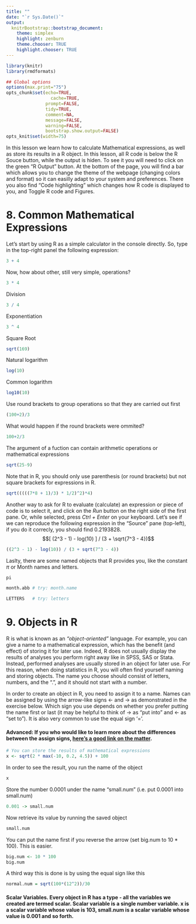 ```yaml
---
title: ""
date: "`r Sys.Date()`"
output:
  knitrBootstrap::bootstrap_document:
    theme: simplex
    highlight: zenburn
    theme.chooser: TRUE
    highlight.chooser: TRUE
---
```



```r
library(knitr)
library(rmdformats)

## Global options
options(max.print="75")
opts_chunk$set(echo=TRUE,
	             cache=TRUE,
               prompt=FALSE,
               tidy=TRUE,
               comment=NA,
               message=FALSE,
               warning=FALSE,
               bootstrap.show.output=FALSE)
opts_knit$set(width=75)
```

In this lesson we learn how to calculate Mathematical expressions, as well as store its results in a R object. In this lesson, all R code is below the R Souce button, while the output is hiden. To see it you will need to click on the green "R Output" button. At the bottom of the page, you will find a bar which allows you to change the theme of the webpage (changing colors and format) so it can easilly adapt to your system and preferences. There you also find "Code highlighting" which changes how R code is displayed to you, and Toggle R code and Figures.

# 8. Common Mathematical Expressions

Let's start by using R as a simple calculator in the console directly. So, type in the top-right panel the following expression:

```r
3 + 4
```

Now, how about other, still very simple, operations?

```r
3 * 4
```

Division

```r
3 / 4
```

Exponentiation

```r
3 ^ 4
```

Square Root

```r
sqrt(169)
```

Natural logarithm

```r
log(10)
```

Common logarithm

```r
log10(10)
```

Use round brackets to group operations so that they are carried out first

```r
(100+2)/3  
```

What would happen if the round brackets were ommited?

```r
100+2/3  
```

The argument of a fuction can contain arithmetic operations or mathematical expressions

```r
sqrt(25-9)
```

Note that in R, you should only use parenthesis (or round brackets) but not square brackets for expressions in R.

```r
sqrt(((((7*8 + 1)/3) * 1/2)^2)*4)
```

Another way to ask for R to evaluate (calculate) an expression or piece of code is to select it, and click on the _Run_ button on the right side of the first pane. Or, while selected, press _Ctrl + Enter_ on your keyboard. Let's see if we can reproduce the following expression in the "Source" pane (top-left), if you do it correcly, you should find 0.2193828. $$[ (2^3 - 1) - log(10) ] / (3 + \sqrt{7^3 - 4})$$

```r
((2^3 - 1) - log(10)) / (3 + sqrt(7^3 - 4)) 
```

Laslty, there are some named objects that R provides you, like the constant $\pi$ or Month names and letters.

```r
pi
```

```r
month.abb # try: month.name
```

```r
LETTERS   # try: letters
```

# 9. Objects in R

R is what is known as an _"object-oriented"_ language. For example, you can give a name to a mathematical expression, which has the benefit (and effect) of storing it for later use. Indeed, R does not usually display the results of analyses you perform right away like in SPSS, SAS or Stata. Instead, performed analyses are usually stored in an object for later use. For this reason, when doing statistics in R, you will often find yourself naming and storing objects. The name you choose should consist of letters, numbers, and the ".", and it should not start with a number.

In order to create an object in R, you need to assign it to a name. Names can be assigned by using the arrow-like signs <- and -> as demonstrated in the exercise below. Which sign you use depends on whether you prefer putting the name first or last (it may be helpful to think of -> as "put into" and <- as "set to"). It is also very common to use the equal sign '='.


#### Advanced: If you who would like to learn more about the differences between the assign signs, [here's a good link on the matter](http://stackoverflow.com/questions/1741820/assignment-operators-in-r-and).

```r
# You can store the results of mathematical expressions
x <- sqrt(2 * max(-10, 0.2, 4.5)) + 100
```

In order to see the result, you run the name of the object

```r
x
```

Store the number 0.0001 under the name "small.num" (i.e. put 0.0001 into small.num)

```r
0.001 -> small.num                
```

Now retrieve its value by running the saved object

```r
small.num
```

You can put the name first if you reverse the arrow (set big.num to 10 * 100). This is easier.

```r
big.num <- 10 * 100               
big.num
```

A third way this is done is by using the equal sign like this

```r
normal.num = sqrt(100*(12^2))/30
```

#### **Scalar Variables**. Every object in R has a type - all the variables we created are termed scalar. Scalar variable is a single number variable. x is a scalar variable whose value is 103, small.num is a scalar variable whose value is 0.001 and so forth.
